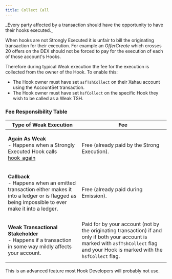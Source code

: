 ```yaml
---
title: Collect Call
---
```


<Card title="Hook Design Philosophy">
_Every party affected by a transaction should have the opportunity to have their hooks executed._
</Card>

When hooks are not Strongly Executed it is unfair to bill the originating transaction for their execution. For example an _OfferCreate_ which crosses 20 offers on the DEX should not be forced to pay for the execution of each of those account's Hooks.

Therefore during typical Weak execution the fee for the execution is collected from the owner of the Hook. To enable this:

* The Hook owner must have set `asfTshCollect` on their Xahau account using the AccountSet transaction.
* The Hook owner must have set `hsfCollect` on the specific Hook they wish to be called as a Weak TSH.

### Fee Responsibility Table

| Type of Weak Execution                                                                                                                                                   | Fee                                                                                                                                                                                    |
| ------------------------------------------------------------------------------------------------------------------------------------------------------------------------ | -------------------------------------------------------------------------------------------------------------------------------------------------------------------------------------- |
| <p><strong>Again As Weak</strong><br />- Happens when a Strongly Executed Hook calls <a href="../technical/hooks-functions/hook-context/hook_again.md">hook_again</a></p>  | Free (already paid by the Strong Execution).                                                                                                                                           |
| <p><strong>Callback</strong><br />- Happens when an emitted transaction either makes it into a ledger or is flagged as being impossible to ever make it into a ledger.</p> | Free (already paid during Emission).                                                                                                                                                   |
| <p><strong>Weak Transactional Stakeholder</strong><br />- Happens if a transaction in some way mildly affects your account.</p>                                            | Paid for by your account (not by the originating transaction) if and only if both your account is marked with `asfTshCollect` flag and your Hook is marked with the `hsfCollect` flag. |

<Aside type="caution">
This is an advanced feature most Hook Developers will probably not use.
</Aside>
